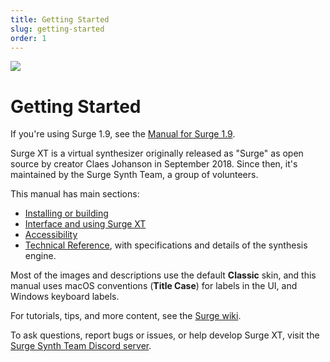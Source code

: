 ```yaml
---
title: Getting Started
slug: getting-started
order: 1
---
```


![](/images/manual-xt/Pictures/surge.png)

# Getting Started

If you're using Surge 1.9, see the [Manual for Surge 1.9](/manual).

Surge XT is a virtual synthesizer originally released as "Surge" as open source by creator Claes Johanson in September 2018. Since then, it's maintained by the Surge Synth Team, a group of volunteers.

This manual has main sections:
- [Installing or building](#installing-or-building-surge-xt)
- [Interface and using Surge XT](#user-interface-basics)
- [Accessibility](#accessibility)
- [Technical Reference](#technical-reference), with specifications and details of the synthesis engine.

Most of the images and descriptions use the default **Classic** skin, and this manual uses macOS conventions (**Title Case**) for labels in the UI, and Windows keyboard labels.

For tutorials, tips, and more content, see the [Surge wiki](https://github.com/surge-synthesizer/surge-synthesizer.github.io/wiki).

To ask questions, report bugs or issues, or help develop Surge XT, visit the [Surge Synth Team Discord server](https://discord.com/invite/spGANHw).